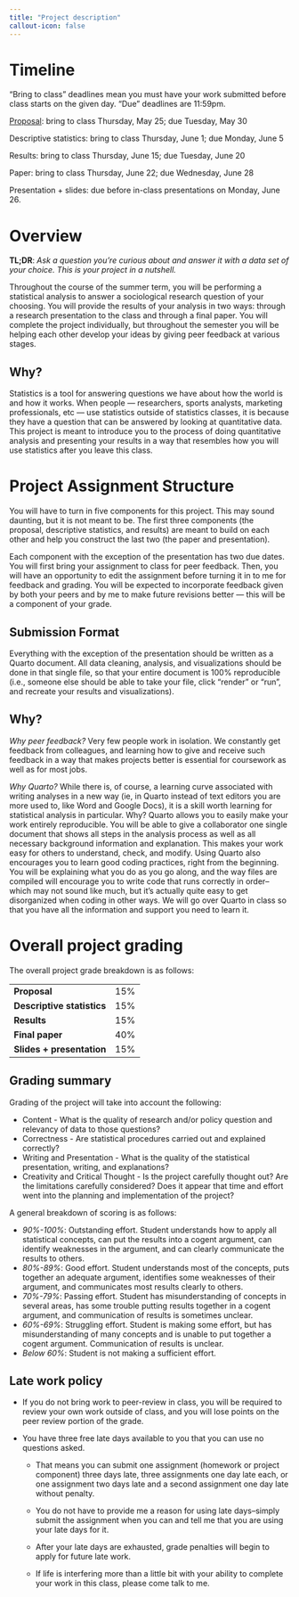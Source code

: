 ```yaml
---
title: "Project description"
callout-icon: false
---
```


# Timeline

"Bring to class" deadlines mean you must have your work submitted before class starts on the given day.
"Due" deadlines are 11:59pm.

[Proposal](https://soc333-sum23.github.io/project-proposal.html): bring to class Thursday, May 25; due Tuesday, May 30

Descriptive statistics: bring to class Thursday, June 1; due Monday, June 5

Results: bring to class Thursday, June 15; due Tuesday, June 20

Paper: bring to class Thursday, June 22; due Wednesday, June 28

Presentation + slides: due before in-class presentations on Monday, June 26.

# Overview

**TL;DR**: *Ask a question you're curious about and answer it with a data set of your choice. This is your project in a nutshell.*

Throughout the course of the summer term, you will be performing a statistical analysis to answer a sociological research question of your choosing.
You will provide the results of your analysis in two ways: through a research presentation to the class and through a final paper.
You will complete the project individually, but throughout the semester you will be helping each other develop your ideas by giving peer feedback at various stages.

::: callout-tip
## Why?

Statistics is a tool for answering questions we have about how the world is and how it works.
When people --- researchers, sports analysts, marketing professionals, etc --- use statistics outside of statistics classes, it is because they have a question that can be answered by looking at quantitative data.
This project is meant to introduce you to the process of doing quantitative analysis and presenting your results in a way that resembles how you will use statistics after you leave this class.
:::

# Project Assignment Structure

You will have to turn in five components for this project.
This may sound daunting, but it is not meant to be.
The first three components (the proposal, descriptive statistics, and results) are meant to build on each other and help you construct the last two (the paper and presentation).

Each component with the exception of the presentation has two due dates.
You will first bring your assignment to class for peer feedback.
Then, you will have an opportunity to edit the assignment before turning it in to me for feedback and grading.
You will be expected to incorporate feedback given by both your peers and by me to make future revisions better --- this will be a component of your grade.

## Submission Format

Everything with the exception of the presentation should be written as a Quarto document.
All data cleaning, analysis, and visualizations should be done in that single file, so that your entire document is 100% reproducible (i.e., someone else should be able to take your file, click "render" or "run", and recreate your results and visualizations).

::: callout-tip
## Why?

*Why peer feedback?* Very few people work in isolation.
We constantly get feedback from colleagues, and learning how to give and receive such feedback in a way that makes projects better is essential for coursework as well as for most jobs.

*Why Quarto?* While there is, of course, a learning curve associated with writing analyses in a new way (ie, in Quarto instead of text editors you are more used to, like Word and Google Docs), it is a skill worth learning for statistical analysis in particular.
Why?
Quarto allows you to easily make your work entirely reproducible.
You will be able to give a collaborator one single document that shows all steps in the analysis process as well as all necessary background information and explanation.
This makes your work easy for others to understand, check, and modify.
Using Quarto also encourages you to learn good coding practices, right from the beginning.
You will be explaining what you do as you go along, and the way files are compiled will encourage you to write code that runs correctly in order--which may not sound like much, but it's actually quite easy to get disorganized when coding in other ways.
We will go over Quarto in class so that you have all the information and support you need to learn it.
:::

# Overall project grading

The overall project grade breakdown is as follows:

|                            |     |
|----------------------------|-----|
| **Proposal**               | 15% |
| **Descriptive statistics** | 15% |
| **Results**                | 15% |
| **Final paper**            | 40% |
| **Slides + presentation**  | 15% |

## Grading summary

Grading of the project will take into account the following:

-   Content - What is the quality of research and/or policy question and relevancy of data to those questions?
-   Correctness - Are statistical procedures carried out and explained correctly?
-   Writing and Presentation - What is the quality of the statistical presentation, writing, and explanations?
-   Creativity and Critical Thought - Is the project carefully thought out? Are the limitations carefully considered? Does it appear that time and effort went into the planning and implementation of the project?

A general breakdown of scoring is as follows:

-   *90%-100%*: Outstanding effort. Student understands how to apply all statistical concepts, can put the results into a cogent argument, can identify weaknesses in the argument, and can clearly communicate the results to others.
-   *80%-89%*: Good effort. Student understands most of the concepts, puts together an adequate argument, identifies some weaknesses of their argument, and communicates most results clearly to others.
-   *70%-79%*: Passing effort. Student has misunderstanding of concepts in several areas, has some trouble putting results together in a cogent argument, and communication of results is sometimes unclear.
-   *60%-69%*: Struggling effort. Student is making some effort, but has misunderstanding of many concepts and is unable to put together a cogent argument. Communication of results is unclear.
-   *Below 60%*: Student is not making a sufficient effort.

## Late work policy

-   If you do not bring work to peer-review in class, you will be required to review your own work outside of class, and you will lose points on the peer review portion of the grade.

-   You have three free late days available to you that you can use no questions asked.

    -   That means you can submit one assignment (homework or project component) three days late, three assignments one day late each, or one assignment two days late and a second assignment one day late without penalty.

    -   You do not have to provide me a reason for using late days--simply submit the assignment when you can and tell me that you are using your late days for it.

    -   After your late days are exhausted, grade penalties will begin to apply for future late work.

    -   If life is interfering more than a little bit with your ability to complete your work in this class, please come talk to me.
